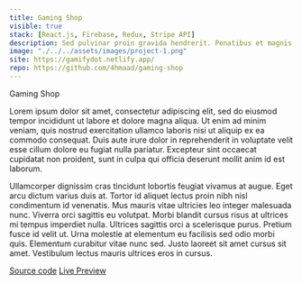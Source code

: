 ```yaml
---
title: Gaming Shop
visible: true
stack: [React.js, Firebase, Redux, Stripe API]
description: Sed pulvinar proin gravida hendrerit. Penatibus et magnis dis parturient. Tristique nulla aliquet enim tortor.
image: "./../../assets/images/project-1.png"
site: https://gamifydot.netlify.app/
repo: https://github.com/4hmaad/gaming-shop
---
```



<H> Gaming Shop </H>

<P>
  Lorem ipsum dolor sit amet, consectetur adipiscing elit, sed do eiusmod tempor
  incididunt ut labore et dolore magna aliqua. Ut enim ad minim veniam, quis
  nostrud exercitation ullamco laboris nisi ut aliquip ex ea commodo consequat.
  Duis aute irure dolor in reprehenderit in voluptate velit esse cillum dolore
  eu fugiat nulla pariatur. Excepteur sint occaecat cupidatat non proident, sunt
  in culpa qui officia deserunt mollit anim id est laborum.
</P>

<P>
  Ullamcorper dignissim cras tincidunt lobortis feugiat vivamus at augue. Eget
  arcu dictum varius duis at. Tortor id aliquet lectus proin nibh nisl
  condimentum id venenatis. Mus mauris vitae ultricies leo integer malesuada
  nunc. Viverra orci sagittis eu volutpat. Morbi blandit cursus risus at
  ultrices mi tempus imperdiet nulla. Ultrices sagittis orci a scelerisque
  purus. Pretium fusce id velit ut. Urna molestie at elementum eu facilisis sed
  odio morbi quis. Elementum curabitur vitae nunc sed. Justo laoreet sit amet
  cursus sit amet. Vestibulum lectus mauris ultrices eros in cursus.
</P>

<A href="https://github.com/4hmaad/gaming-shop">Source code</A>
<A href="https://gamifydot.netlify.app/"> Live Preview </A>

